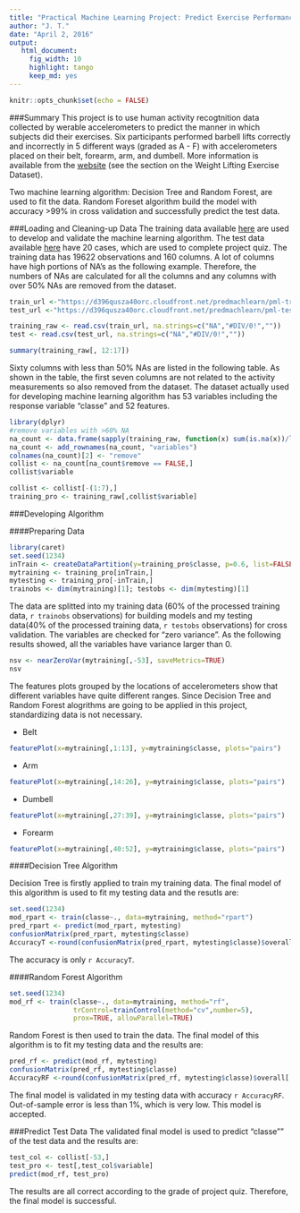 ```yaml
---
title: "Practical Machine Learning Project: Predict Exercise Performance Using Human Activity Recognition Data"
author: "J. T."
date: "April 2, 2016"
output: 
   html_document:
     fig_width: 10
     highlight: tango
     keep_md: yes
---
```

```r
knitr::opts_chunk$set(echo = FALSE)
```

###Summary
This project is to use human activity recogtnition data collected by werable  accelerometers to predict the manner in which subjects did their exercises. Six participants performed barbell lifts correctly and incorrectly in 5 different ways (graded as A - F) with accelerometers placed on their belt, forearm, arm, and dumbell. More information is available from the [website](http://groupware.les.inf.puc-rio.br/har) (see the section on the Weight Lifting Exercise Dataset).

Two machine learning algorithm: Decision Tree and Random Forest, are used to fit the data. Random Foreset algorithm build the model with accuracy >99% in cross validation and successfully predict the test data.

###Loading and Cleaning-up Data
The training data available  [here](https://d396qusza40orc.cloudfront.net/predmachlearn/pml-training.csv) are used to develop and validate the machine learning algorithm. The test data available  [here](https://d396qusza40orc.cloudfront.net/predmachlearn/pml-testing.csv) have 20 cases, which are used to complete project quiz. The training data has 19622 observations and 160 columns. A lot of columns have high portions of NA's as the following example. Therefore, the numbers of NAs are calculated for all the columns and any columns with over 50% NAs are removed from the dataset.   
```r
train_url <-"https://d396qusza40orc.cloudfront.net/predmachlearn/pml-training.csv"
test_url <-"https://d396qusza40orc.cloudfront.net/predmachlearn/pml-testing.csv"

training_raw <- read.csv(train_url, na.strings=c("NA","#DIV/0!",""))
test <- read.csv(test_url, na.strings=c("NA","#DIV/0!",""))
```
```r
summary(training_raw[, 12:17])
```

Sixty columns with less than 50% NAs are listed in the following table. As shown in the table, the first seven columns are not related to the activity measurements so also removed from the dataset. The dataset actually used for developing machine learning algorithm has 53 variables including the response variable "classe" and 52 features.
```r
library(dplyr)
#remove variables with >60% NA
na_count <- data.frame(sapply(training_raw, function(x) sum(is.na(x))/length(x)>0.5))
na_count <- add_rownames(na_count, "variables")
colnames(na_count)[2] <- "remove"
collist <- na_count[na_count$remove == FALSE,]
collist$variable

collist <- collist[-(1:7),]
training_pro <- training_raw[,collist$variable]
```

###Developing Algorithm

####Preparing Data
```r
library(caret)
set.seed(1234)
inTrain <- createDataPartition(y=training_pro$classe, p=0.6, list=FALSE)
mytraining <- training_pro[inTrain,]
mytesting <- training_pro[-inTrain,]
trainobs <- dim(mytraining)[1]; testobs <- dim(mytesting)[1]
```

The data are splitted into my training data (60% of the processed training data, `r trainobs` observations) for building models and my testing data(40% of the processed training data, `r testobs` observations) for cross validation. The variables are checked for "zero variance". As the following results showed, all the variables have variance larger than 0. 

```r
nsv <- nearZeroVar(mytraining[,-53], saveMetrics=TRUE)
nsv
```

The features plots grouped by the locations of accelerometers show that different variables have quite different ranges. Since Decision Tree and Random Forest alogrithms are going to be applied in this project, standardizing data is not necessary. 

* Belt
```r
featurePlot(x=mytraining[,1:13], y=mytraining$classe, plots="pairs")
```

* Arm
```r
featurePlot(x=mytraining[,14:26], y=mytraining$classe, plots="pairs")
```

* Dumbell
```r
featurePlot(x=mytraining[,27:39], y=mytraining$classe, plots="pairs")
```

* Forearm
```r
featurePlot(x=mytraining[,40:52], y=mytraining$classe, plots="pairs")
```

####Decision Tree Algorithm

Decision Tree is firstly applied to train my training data. The final model of this algorithm is used to fit my testing data and the resutls are:  
```r
set.seed(1234)
mod_rpart <- train(classe~., data=mytraining, method="rpart")
pred_rpart <- predict(mod_rpart, mytesting)
confusionMatrix(pred_rpart, mytesting$classe)
AccuracyT <-round(confusionMatrix(pred_rpart, mytesting$classe)$overall['Accuracy'], 3)
```

The accuracy is only `r AccuracyT`.


####Random Forest Algorithm
```r
set.seed(1234)
mod_rf <- train(classe~., data=mytraining, method="rf", 
                trControl=trainControl(method="cv",number=5),
                prox=TRUE, allowParallel=TRUE)
```

Random Forest is then used to train the data. The final model of this algorithm is to fit my testing data and the results are:
```r
pred_rf <- predict(mod_rf, mytesting)
confusionMatrix(pred_rf, mytesting$classe)
AccuracyRF <-round(confusionMatrix(pred_rf, mytesting$classe)$overall['Accuracy'], 3)
```

The final model is validated in my testing data with accuracy `r AccuracyRF`. Out-of-sample error is less than 1%, which is very low. This model is accepted.

###Predict Test Data
The validated final model is used to predict "classe"" of the test data and the results are:
```r
test_col <- collist[-53,]
test_pro <- test[,test_col$variable]
predict(mod_rf, test_pro)
```

The results are all correct according to the grade of project quiz. Therefore, the final model is successful.